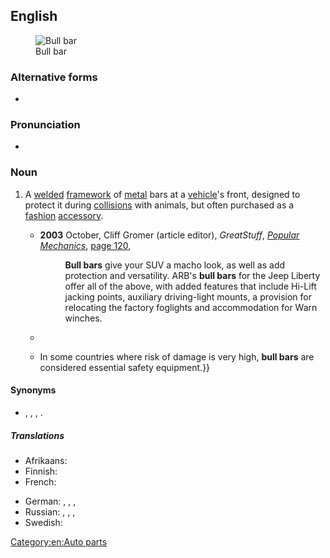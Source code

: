 {{also|bullbar|bull-bar}}
==English==
[[File:Bull bar.jpg|thumb|Bull bar]]

===Alternative forms===
* {{l|en|bullbar}}

===Pronunciation===
* {{audio|en|EN-AU ck1 bull bar.ogg|Audio (AU)}}

===Noun===
{{en-noun}}

# {{lb|en|chiefly|Australia|NZ}} A [[weld]]ed [[framework]] of [[metal]] bars at a [[vehicle]]'s front, designed to protect it during [[collision]]s with animals, but often purchased as a [[fashion]] [[accessory]].
#* '''2003''' October, Cliff Gromer (article editor), ''GreatStuff'', ''[[w:Popular Mechanics|Popular Mechanics]]'', [http://books.google.com.au/books?id=SNMDAAAAMBAJ&pg=PA120&dq=%22bull+bar%22|%22bull+bars%22+-intitle:%22bull%22+-inauthor:%22%22&hl=en&sa=X&ei=K-cST_iZAauciAfHu6xD&redir_esc=y#v=onepage&q=%22bull%20bar%22|%22bull%20bars%22%20-intitle%3A%22bull%22%20-inauthor%3A%22%22&f=false page 120],
#*: '''Bull bars''' give your SUV a macho look, as well as add protection and versatility. ARB's '''bull bars''' for the Jeep Liberty offer all of the above, with added features that include Hi-Lift jacking points, auxiliary driving-light mounts, a provision for relocating the factory foglights and accommodation for Warn winches.
#* {{quote-text|en|year=2010|author=Gary Hatcher|title=You Probably Have Parkinson Disease|page=129|url=http://books.google.com.au/books?id=CL8AmJZQquIC&pg=PA129&dq=%22bull+bar%22%7C%22bull+bars%22+-intitle:%22bull%22+-inauthor:%22%22&hl=en&sa=X&ei=mdgST8a-O-a5iQeMutBD&redir_esc=y#v=onepage&q=%22bull%20bar%22%7C%22bull%20bars%22%20-intitle%3A%22bull%22%20-inauthor%3A%22%22&f=false|passage=I got the job of buying the after-market products, such as the '''bull bar''' and tow bar, so Ruth and I set out for ARB, the 4X4 shop at Caboolture.}}
#* {{quote-text|en|year=2011|author=Ralph Hosier|title=Land Rover Discovery, Defender & Range Rover: How to Modify for High Performance & Serious Off-Road Action|page=61|url=http://books.google.com.au/books?id=XAq-tDcVnzgC&pg=PA61&dq=%22bull+bar%22%7C%22bull+bars%22+-intitle:%22bull%22+-inauthor:%22%22&hl=en&sa=X&ei=mdgST8a-O-a5iQeMutBD&redir_esc=y#v=onepage&q=%22bull%20bar%22%7C%22bull%20bars%22%20-intitle%3A%22bull%22%20-inauthor%3A%22%22&f=false|passage=Front protection bars, known as '''bull bars''', brush bars, roo bars, and even nerf or nudge bars are probably the most contentious piece of equipment that can be fitted to a car. In some countries they are banned outright.{{...}}In some countries where risk of damage is very high, '''bull bars''' are considered essential safety equipment.}}

====Synonyms====
* {{sense|protective framework at front of a vehicle}} {{l|en|kangaroo bar}}, {{l|en|roo bar}}, {{l|en|nudge bar}}, {{l|en|grille guard}}.

=====Translations=====
{{trans-top|a device fitted to the front of a vehicle}}
* Afrikaans: {{t+|af|bosbreker}}
* Finnish: {{t+|fi|karjapuskuri}}
* French: {{t+|fr|pare-buffle|m}}
{{trans-mid}}
* German: {{t+|de|Frontschutzbügel|m}}, {{t|de|Bullenfänger|m}}, {{t|de|Kuhfänger|m}}, {{t+|de|Hirschfänger|m}}
* Russian: {{t+|ru|кенгуря́тник|m}}, {{t+|ru|кенгури́н|m}}, {{t|ru|кенгуру́шник|m}}, {{t+|ru|бу́гель|m}}
* Swedish: {{t+|sv|kofångare|c}}
{{trans-bottom}}

[[Category:en:Auto parts]]